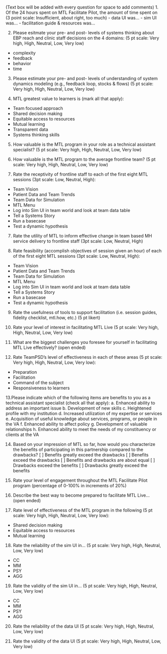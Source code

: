 (Text box will be added with every question for space to add comments)
1. Of the 24 hours spent on MTL Facilitate Pilot, the amount of time spent on (3 point scale: Insufficient, about right, too much)
- data UI was... 
- sim UI was...
- facilitation guide & resources was... 

2. Please esitmate your pre- and post- levels of systems thinking about EBP reach and clinic staff decisions on the 4 domains: (5 pt scale: Very high, High, Neutral, Low, Very low)
- complexity
- feedback
- behavior
- time

3. Please estimate your pre- and post- levels of understanding of system dynamics modeling (e.g., feedback loop, stocks & flows) (5 pt scale: Very high, High, Neutral, Low, Very low)

4. MTL greatest value to learners is (mark all that apply):
- Team focused approach
- Shared decision making
- Equitable access to resources
- Mutual learning
- Transparent data
- Systems thinking skills

5. How valuable is the MTL program in your role as a technical assistant specialist? (5 pt scale: Very high, High, Neutral, Low, Very low)

6. How valuable is the MTL program to the average frontline team? (5 pt scale: Very high, High, Neutral, Low, Very low)

7. Rate the receptivity of frontline staff to each of the first eight MTL sessions (3pt scale: Low, Neutral, High):
- Team Vision
- Patient Data and Team Trends
- Team Data for Simulation
- MTL Menu
- Log into Sim UI in team world and look at team data table
- Tell a Systems Story
- Run a basecase
- Test a dynamic hypothesis

7. Rate the utility of MTL to inform effective change in team based MH service delivery to frontline staff (3pt scale: Low, Neutral, High)

8. Rate feasibility (accomplish objectives of session given an hour) of each of the first eight MTL sessions (3pt scale: Low, Neutral, High): 
- Team Vision
- Patient Data and Team Trends
- Team Data for Simulation
- MTL Menu
- Log into Sim UI in team world and look at team data table
- Tell a Systems Story
- Run a basecase
- Test a dynamic hypothesis

9. Rate the usefulness of tools to support facilitation (i.e. session guides, fidelity checklist, mtl.how, etc.) (5 pt likert)

10. Rate your level of interest in facilitating MTL Live (5 pt scale: Very high, High, Neutral, Low, Very low)

11. What are the biggest challenges you foresee for yourself in facilitating MTL Live effectively? (open ended)

12. Rate TeamPSD's level of effectiveness in each of these areas (5 pt scale: Very high, High, Neutral, Low, Very low): 
- Preparation
- Facilitation
- Command of the subject
- Responsiveness to learners

13.Please indicate which of the following items are benefits to you as a technical assistant specialist (check all that apply):
a. Enhanced ability to address an important issue
b. Development of new skills
c. Heightened profile with my institution
d. Increased utilization of my expertise or services
e. Acquisition of useful knowledge about services, programs, or people in the VA
f. Enhanced ability to affect policy
g. Development of valuable relationships
h. Enhanced ability to meet the needs of my constituency or clients at the VA

14. Based on your impression of MTL so far, how would you characterize the benefits of participating in this partnership compared to the drawbacks?
[ ] Benefits greatly exceed the drawbacks
[ ] Benefits exceed the drawbacks
[ ] Benefits and drawbacks are about equal
[ ] Drawbacks exceed the benefits
[ ] Drawbacks greatly exceed the benefits

15. Rate your level of engagement throughout the MTL Facilitate Pilot program (percentage of 0-100% in increments of 20%)

16. Describe the best way to become prepared to facilitate MTL Live... (open ended)

17. Rate level of effectiveness of the MTL program in the following (5 pt scale: Very high, High, Neutral, Low, Very low): 
- Shared decision making
- Equitable access to resources
- Mutual learning

18. Rate the reliability of the sim UI in... (5 pt scale: Very high, High, Neutral, Low, Very low)
- CC
- MM
- PSY
- AGG

19. Rate the validity of the sim UI in... (5 pt scale: Very high, High, Neutral, Low, Very low)
- CC
- MM
- PSY
- AGG

20. Rate the reliability of the data UI (5 pt scale: Very high, High, Neutral, Low, Very low)

21. Rate the validity of the data UI (5 pt scale: Very high, High, Neutral, Low, Very low)

